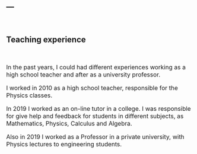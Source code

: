 ---
---
<br>    
  
## Teaching experience  
<br>  
<font size="3"> In the past years, I could had different experiences working as a high school teacher and after as a university professor.  

I worked in 2010 as a high school teacher, responsible for the Physics classes.  

In 2019 I worked as an on-line tutor in a college. I was responsible for give help and feedback for students in different subjects, as Mathematics, Physics, Calculus and Algebra.  

Also in 2019 I worked as a Professor in a private university, with Physics lectures to engineering students. </font>